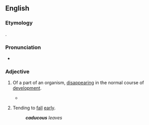 ==English==

===Etymology===
{{etyl|la|en}} {{m|la|cadūcus||falling; transitory}}.

===Pronunciation===
* {{IPA|/kəˈdjuːkəs/|lang=en}}

===Adjective===
{{en-adj}}

# {{lb|en|biology}} Of a part of an organism, [[disappear]]ing in the normal course of [[development]].
#* {{RQ:Schuster Hepaticae|volume=V|page=4|text=The Jubulaceae have a leaf whose lobule, usually transformed into a water-sac, is normally very narrowly attached to the stem and to the dorsal lobe; indeed some ''Frullania'' taxa reproduce vegetatively by dropping the dorsal lobes, but not the lobules, and ''Neohattoria'' has '''caducous''' lobules but persistent lobes.}}
# {{lb|en|botany}} Tending to [[fall]] [[early]].
#: '''''caducous''' leaves''

{{Webster 1913}}